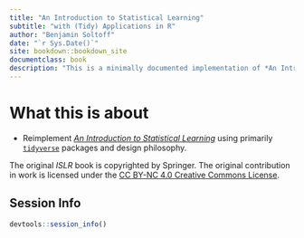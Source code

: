 ```yaml
--- 
title: "An Introduction to Statistical Learning"
subtitle: "with (Tidy) Applications in R"
author: "Benjamin Soltoff"
date: "`r Sys.Date()`"
site: bookdown::bookdown_site
documentclass: book
description: "This is a minimally documented implementation of *An Introduction to Statistical Learning* using a `tidyverse` philosophy for all the applications in R."
---
```


# What this is about {-}

* Reimplement [*An Introduction to Statistical Learning*](http://www-bcf.usc.edu/~gareth/ISL/) using primarily [`tidyverse`](https://www.tidyverse.org/) packages and design philosophy.

The original *ISLR* book is copyrighted by Springer. The original contribution in work is licensed under the [CC BY-NC 4.0 Creative Commons License](http://creativecommons.org/licenses/by-nc/4.0/).

## Session Info

```r
devtools::session_info()
```
